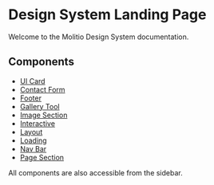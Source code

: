 # Design System Landing Page

Welcome to the Molitio Design System documentation.

## Components

-   [UI Card](ui-card/plan)
-   [Contact Form](ui-contact-form/plan)
-   [Footer](ui-footer/plan)
-   [Gallery Tool](ui-gallery-tool/plan)
-   [Image Section](ui-image-section/plan)
-   [Interactive](ui-interactive/plan)
-   [Layout](ui-layout/plan)
-   [Loading](ui-loading/plan)
-   [Nav Bar](ui-nav-bar/plan)
-   [Page Section](ui-page/plan)

All components are also accessible from the sidebar.
